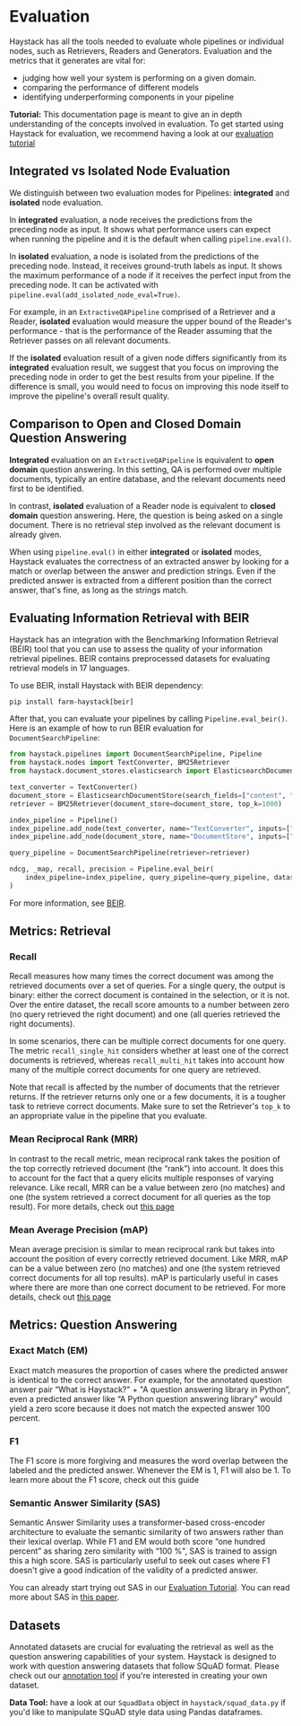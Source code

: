 # Evaluation

Haystack has all the tools needed to evaluate whole pipelines or individual nodes, such as Retrievers, Readers and Generators. 
Evaluation and the metrics that it generates are vital for:
- judging how well your system is performing on a given domain.
- comparing the performance of different models
- identifying underperforming components in your pipeline

<div className="max-w-xl bg-yellow-light-theme border-l-8 border-yellow-dark-theme px-6 pt-6 pb-4 my-4 rounded-md dark:bg-yellow-900">

**Tutorial:** This documentation page is meant to give an in depth understanding of the concepts involved in evaluation.
To get started using Haystack for evaluation, we recommend having a look at our [evaluation tutorial](/tutorials/evaluation)

</div>

## Integrated vs Isolated Node Evaluation

We distinguish between two evaluation modes for Pipelines: **integrated** and **isolated** node evaluation.

In **integrated** evaluation, a node receives the predictions from the preceding node as input.
It shows what performance users can expect when running the pipeline and it is the default when calling `pipeline.eval()`.

In **isolated** evaluation, a node is isolated from the predictions of the preceding node.
Instead, it receives ground-truth labels as input.
It shows the maximum performance of a node if it receives the perfect input from the preceding node.
It can be activated with `pipeline.eval(add_isolated_node_eval=True)`.

For example, in an `ExtractiveQAPipeline` comprised of a Retriever and a Reader,
**isolated** evaluation would measure the upper bound of the Reader's performance -
that is the performance of the Reader assuming that the Retriever passes on all relevant documents.

If the **isolated** evaluation result of a given node differs significantly from its **integrated** evaluation result,
we suggest that you focus on improving the preceding node in order to get the best results from your pipeline.
If the difference is small, you would need to focus on improving this node itself to improve the pipeline's overall result quality.

## Comparison to Open and Closed Domain Question Answering

**Integrated** evaluation on an `ExtractiveQAPipeline` is equivalent to **open domain** question answering.
In this setting, QA is performed over multiple documents, typically an entire database,
and the relevant documents need first to be identified.

In contrast, **isolated** evaluation of a Reader node is equivalent to **closed domain** question answering.
Here, the question is being asked on a single document.
There is no retrieval step involved as the relevant document is already given.

When using `pipeline.eval()` in either **integrated** or **isolated** modes,
Haystack evaluates the correctness of an extracted answer by looking for a match or overlap between the answer and prediction strings.
Even if the predicted answer is extracted from a different position than the correct answer, that's fine, as long as the strings match.

## Evaluating Information Retrieval with BEIR

Haystack has an integration with the Benchmarking Information Retrieval (BEIR) tool that you can use to assess the quality of your information retrieval pipelines. BEIR contains preprocessed datasets for evaluating retrieval models in 17 languages.

To use BEIR, install Haystack with BEIR dependency:
```
pip install farm-haystack[beir]
```
After that, you can evaluate your pipelines by calling ``Pipeline.eval_beir()``.
Here is an example of how to run BEIR evaluation for `DocumentSearchPipeline`:

```python
from haystack.pipelines import DocumentSearchPipeline, Pipeline
from haystack.nodes import TextConverter, BM25Retriever
from haystack.document_stores.elasticsearch import ElasticsearchDocumentStore

text_converter = TextConverter()
document_store = ElasticsearchDocumentStore(search_fields=["content", "name"], index="scifact_beir")
retriever = BM25Retriever(document_store=document_store, top_k=1000)

index_pipeline = Pipeline()
index_pipeline.add_node(text_converter, name="TextConverter", inputs=["File"])
index_pipeline.add_node(document_store, name="DocumentStore", inputs=["TextConverter"])

query_pipeline = DocumentSearchPipeline(retriever=retriever)

ndcg, _map, recall, precision = Pipeline.eval_beir(
    index_pipeline=index_pipeline, query_pipeline=query_pipeline, dataset="scifact"
)
```

For more information, see [BEIR](https://github.com/beir-cellar/beir).

## Metrics: Retrieval

### Recall

Recall measures how many times the correct document was among the retrieved documents over a set of queries.
For a single query, the output is binary: either the correct document is contained in the selection, or it is not.
Over the entire dataset, the recall score amounts to a number between zero (no query retrieved the right document) and one (all queries retrieved the right documents).

In some scenarios, there can be multiple correct documents for one query. The metric `recall_single_hit` considers whether at least one of the correct documents is retrieved, whereas `recall_multi_hit` takes into account how many of the multiple correct documents for one query are retrieved.

Note that recall is affected by the number of documents that the retriever returns.
If the retriever returns only one or a few documents, it is a tougher task to retrieve correct documents.
Make sure to set the Retriever's `top_k` to an appropriate value in the pipeline that you evaluate.

### Mean Reciprocal Rank (MRR)

In contrast to the recall metric, mean reciprocal rank takes the position of the top correctly retrieved document (the “rank”) into account.
It does this to account for the fact that a query elicits multiple responses of varying relevance.
Like recall, MRR can be a value between zero (no matches) and one (the system retrieved a correct document for all queries as the top result).
For more details, check out [this page](https://en.wikipedia.org/wiki/Mean_reciprocal_rank)

### Mean Average Precision (mAP)

Mean average precision is similar to mean reciprocal rank but takes into account the position of every correctly retrieved document.
Like MRR, mAP can be a value between zero (no matches) and one (the system retrieved correct documents for all top results).
mAP is particularly useful in cases where there are more than one correct document to be retrieved.
For more details, check out [this page](https://en.wikipedia.org/wiki/Evaluation_measures_(information_retrieval)#Mean_average_precision)


## Metrics: Question Answering

### Exact Match (EM)

Exact match measures the proportion of cases where the predicted answer is identical to the correct answer.
For example, for the annotated question answer pair “What is Haystack?" + "A question answering library in Python”,
even a predicted answer like “A Python question answering library” would yield a zero score because it does not match the expected answer 100 percent.

### F1

The F1 score is more forgiving and measures the word overlap between the labeled and the predicted answer.
Whenever the EM is 1, F1 will also be 1.
To learn more about the F1 score, check out this guide

### Semantic Answer Similarity (SAS)

Semantic Answer Similarity uses a transformer-based cross-encoder architecture to evaluate the semantic similarity of two answers rather than their lexical overlap. 
While F1 and EM would both score “one hundred percent” as sharing zero similarity with “100 %", SAS is trained to assign this a high score.
SAS is particularly useful to seek out cases where F1 doesn't give a good indication of the validity of a predicted answer.

You can already start trying out SAS in our [Evaluation Tutorial](/tutorials/evaluation). You can read more about SAS in [this paper](https://arxiv.org/abs/2108.06130).

## Datasets

Annotated datasets are crucial for evaluating the retrieval as well as the question answering capabilities of your system.
Haystack is designed to work with question answering datasets that follow SQuAD format.
Please check out our [annotation tool](/components/annotation) if you're interested in creating your own dataset.

<div className="max-w-xl bg-yellow-light-theme border-l-8 border-yellow-dark-theme px-6 pt-6 pb-4 my-4 rounded-md dark:bg-yellow-900">

**Data Tool:** have a look at our `SquadData` object in `haystack/squad_data.py` if you'd like to manipulate SQuAD style data using Pandas dataframes.

</div>
